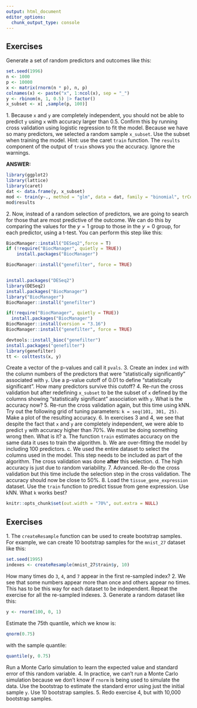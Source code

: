 ```yaml
---
output: html_document
editor_options: 
  chunk_output_type: console
---
```

## Exercises 
Generate a set of random predictors and outcomes like this: 
```r
set.seed(1996) 
n <- 1000 
p <- 10000 
x <- matrix(rnorm(n * p), n, p) 
colnames(x) <- paste("x", 1:ncol(x), sep = "_") 
y <- rbinom(n, 1, 0.5) |> factor() 
x_subset <- x[ ,sample(p, 100)] 
``` 
1\. Because `x` and `y` are completely independent, you should not be able to predict `y` using `x` with accuracy larger than 0.5. Confirm this by running cross validation using logistic regression to fit the model. Because we have so many predictors, we selected a random sample `x_subset`. Use the subset when training the model. Hint: use the caret `train` function. The `results` component of the output of `train` shows you the accuracy. Ignore the warnings. 

**ANSWER:**
```r
library(ggplot2)
library(lattice)
library(caret)
dat <- data.frame(y, x_subset)
mod <- train(y~., method = "glm", data = dat, family = "binomial", trControl = trainControl("cv"))
mod$results
```

2\. Now, instead of a random selection of predictors, we are going to search for those that are most predictive of the outcome. We can do this by comparing the values for the $y=1$ group to those in the $y=0$ group, for each predictor, using a t-test. You can perform this step like this: 
```r
BiocManager::install("DESeq2",force = T)
if (!require("BiocManager", quietly = TRUE))
    install.packages("BiocManager")

BiocManager::install("genefilter", force = TRUE)


install.packages("DESeq2")
library(DESeq2)
install.packages("BiocManager")
library("BiocManager")
BiocManager::install("genefilter")

if(!require("BiocManager", quietly = TRUE))
  install.packages("BiocManager")
BiocManager::install(version = "3.16")
BiocManager::install("genefilter", force = TRUE)

devtools::install_bioc("genefilter") 
install.packages("genefilter") 
library(genefilter) 
tt <- colttests(x, y) 
``` 
Create a vector of the p-values and call it `pvals`. 
3\. Create an index `ind` with the column numbers of the predictors that were "statistically significantly" associated with `y`. Use a p-value cutoff of 0.01 to define "statistically significant". How many predictors survive this cutoff? 
4\. Re-run the cross validation but after redefining `x_subset` to be the subset of `x` defined by the columns showing "statistically significant" association with `y`. What is the accuracy now? 
5\. Re-run the cross validation again, but this time using kNN. Try out the following grid of tuning parameters: `k = seq(101, 301, 25)`. Make a plot of the resulting accuracy. 
6\. In exercises 3 and 4, we see that despite the fact that `x` and `y` are completely independent, we were able to predict `y` with accuracy higher than 70%. We must be doing something wrong then. What is it? 
a. The function `train` estimates accuracy on the same data it uses to train the algorithm. 
b. We are over-fitting the model by including 100 predictors. 
c. We used the entire dataset to select the columns used in the model. This step needs to be included as part of the algorithm. The cross validation was done **after** this selection. 
d. The high accuracy is just due to random variability. 
7\. Advanced. Re-do the cross validation but this time include the selection step in the cross validation. The accuracy should now be close to 50%. 
8\. Load the `tissue_gene_expression` dataset. Use the `train` function to predict tissue from gene expression. Use kNN. What `k` works best? 
```r
knitr::opts_chunk$set(out.width = "70%", out.extra = NULL) 
``` 
## Exercises 
1\. The `createResample` function can be used to create bootstrap samples. For example, we can create 10 bootstrap samples for the `mnist_27` dataset like this: 
```r
set.seed(1995) 
indexes <- createResample(mnist_27$train$y, 10) 
``` 
How many times do `3`, `4`, and `7` appear in the first re-sampled index? 
2\. We see that some numbers appear more than once and others appear no times. This has to be this way for each dataset to be independent. Repeat the exercise for all the re-sampled indexes. 
3\. Generate a random dataset like this: 
```r
y <- rnorm(100, 0, 1) 
``` 
Estimate the 75th quantile, which we know is:  
```r
qnorm(0.75) 
``` 
with the sample quantile: 
```r
quantile(y, 0.75) 
``` 
Run a Monte Carlo simulation to learn the expected value and standard error of this random variable. 
4\. In practice, we can't run a Monte Carlo simulation because we don't know if `rnorm` is being used to simulate the data. Use the bootstrap to estimate the standard error using just the initial sample `y`. Use 10 bootstrap samples. 
5\. Redo exercise 4, but with 10,000 bootstrap samples. 

 
